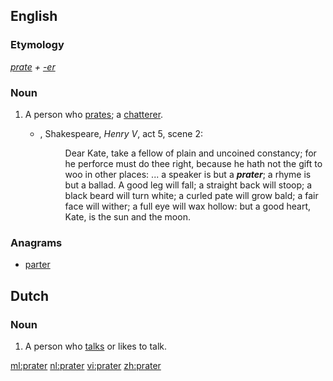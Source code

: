 ==English==

===Etymology===
''[[prate]] + [[-er]]''

===Noun===
{{en-noun}}

# A person who [[prate]]s; a [[chatterer]].
#* {{rfdate}}, Shakespeare, ''Henry V'', act 5, scene 2:
#*: Dear Kate, take a fellow of plain and uncoined constancy; for he perforce must do thee right, because he hath not the gift to woo in other places: ... a speaker is but a '''''prater'''''; a rhyme is but a ballad. A good leg will fall; a straight back will stoop; a black beard will turn white; a curled pate will grow bald; a fair face will wither; a full eye will wax hollow: but a good heart, Kate, is the sun and the moon.

===Anagrams===
* [[parter#English|parter]]

==Dutch==

===Noun===
{{nl-noun|m|s|pratertje}}

# A person who [[talk]]s or likes to talk.

[[ml:prater]]
[[nl:prater]]
[[vi:prater]]
[[zh:prater]]